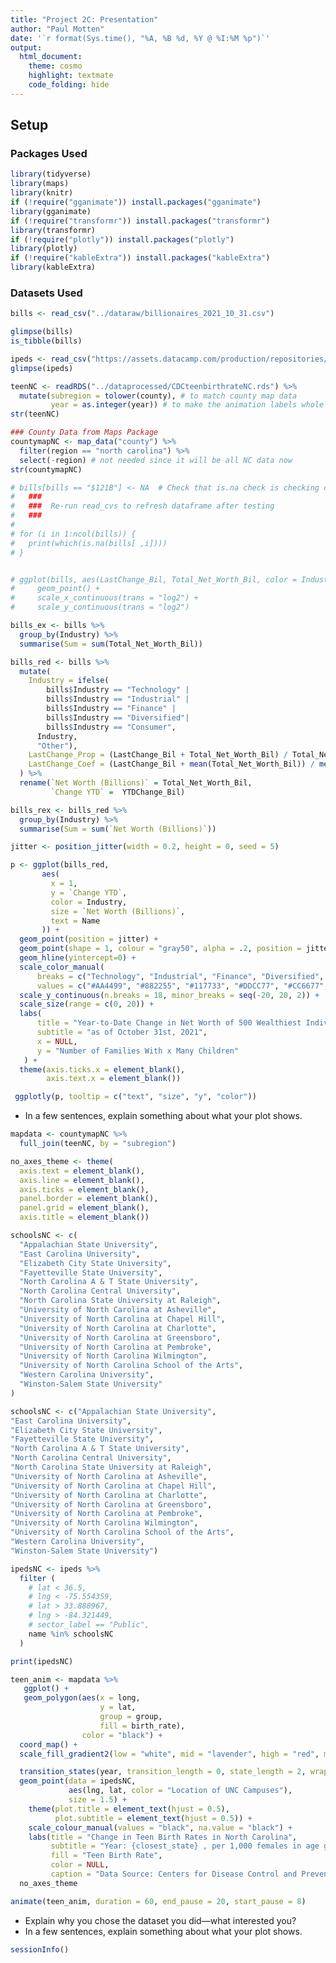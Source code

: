 ```yaml
---
title: "Project 2C: Presentation"
author: "Paul Motten"
date: '`r format(Sys.time(), "%A, %B %d, %Y @ %I:%M %p")`'
output: 
  html_document: 
    theme: cosmo
    highlight: textmate
    code_folding: hide
---
```


## Setup

### Packages Used

```r
library(tidyverse)
library(maps)
library(knitr)
if (!require("gganimate")) install.packages("gganimate")
library(gganimate)
if (!require("transformr")) install.packages("transformr")
library(transformr)
if (!require("plotly")) install.packages("plotly")
library(plotly)
if (!require("kableExtra")) install.packages("kableExtra")
library(kableExtra)
```


### Datasets Used

```r
bills <- read_csv("../dataraw/billionaires_2021_10_31.csv")

glimpse(bills)
is_tibble(bills)

ipeds <- read_csv("https://assets.datacamp.com/production/repositories/1942/datasets/18a000cf70d2fe999c6a6f2b28a7dc9813730e74/ipeds.csv")
glimpse(ipeds)

teenNC <- readRDS("../dataprocessed/CDCteenbirthrateNC.rds") %>% 
  mutate(subregion = tolower(county), # to match county map data
         year = as.integer(year)) # to make the animation labels whole numbers
str(teenNC)

### County Data from Maps Package
countymapNC <- map_data("county") %>% 
  filter(region == "north carolina") %>% 
  select(-region) # not needed since it will be all NC data now
str(countymapNC)

```

```r

# bills[bills == "$121B"] <- NA  # Check that is.na check is checking correctly.  
#   ###
#   ###  Re-run read_cvs to refresh dataframe after testing
#   ###
#
# for (i in 1:ncol(bills)) {
#   print(which(is.na(bills[ ,i])))
# }


# ggplot(bills, aes(LastChange_Bil, Total_Net_Worth_Bil, color = Industry)) +
#     geom_point() +
#     scale_x_continuous(trans = "log2") +
#     scale_y_continuous(trans = "log2") 

bills_ex <- bills %>%
  group_by(Industry) %>%
  summarise(Sum = sum(Total_Net_Worth_Bil))

bills_red <- bills %>%
  mutate(
    Industry = ifelse(
        bills$Industry == "Technology" |
        bills$Industry == "Industrial" |
        bills$Industry == "Finance" |
        bills$Industry == "Diversified"|
        bills$Industry == "Consumer",
      Industry,
      "Other"),
    LastChange_Prop = (LastChange_Bil + Total_Net_Worth_Bil) / Total_Net_Worth_Bil,
    LastChange_Coef = (LastChange_Bil + mean(Total_Net_Worth_Bil)) / mean(Total_Net_Worth_Bil)
  ) %>%
  rename(`Net Worth (Billions)` = Total_Net_Worth_Bil,
         `Change YTD` =  YTDChange_Bil)

bills_rex <- bills_red %>%
  group_by(Industry) %>%
  summarise(Sum = sum(`Net Worth (Billions)`))


```


```r

jitter <- position_jitter(width = 0.2, height = 0, seed = 5)

p <- ggplot(bills_red,
       aes(
         x = 1,
         y = `Change YTD`,
         color = Industry,
         size = `Net Worth (Billions)`,
         text = Name
       )) +
  geom_point(position = jitter) +
  geom_point(shape = 1, colour = "gray50", alpha = .2, position = jitter)+ 
  geom_hline(yintercept=0) +
  scale_color_manual(
      breaks = c("Technology", "Industrial", "Finance", "Diversified", "Consumer", "Other"),
      values = c("#AA4499", "#882255", "#117733", "#DDCC77", "#CC6677", "#88CCEE")) +
  scale_y_continuous(n.breaks = 18, minor_breaks = seq(-20, 20, 2)) +
  scale_size(range = c(0, 20)) +
  labs(
      title = "Year-to-Date Change in Net Worth of 500 Wealthiest Individuals",
      subtitle = "as of October 31st, 2021",
      x = NULL,
      y = "Number of Families With x Many Children"
   ) + 
  theme(axis.ticks.x = element_blank(),
        axis.text.x = element_blank())

 ggplotly(p, tooltip = c("text", "size", "y", "color"))

```


 * In a few sentences, explain something about what your plot shows.


```r
mapdata <- countymapNC %>% 
  full_join(teenNC, by = "subregion")
```


```r
no_axes_theme <- theme(
  axis.text = element_blank(),
  axis.line = element_blank(),
  axis.ticks = element_blank(),
  panel.border = element_blank(),
  panel.grid = element_blank(),
  axis.title = element_blank())
```

```r

schoolsNC <- c(
  "Appalachian State University",
  "East Carolina University",
  "Elizabeth City State University",
  "Fayetteville State University",
  "North Carolina A & T State University",
  "North Carolina Central University",
  "North Carolina State University at Raleigh",
  "University of North Carolina at Asheville",
  "University of North Carolina at Chapel Hill",
  "University of North Carolina at Charlotte",
  "University of North Carolina at Greensboro",
  "University of North Carolina at Pembroke",
  "University of North Carolina Wilmington",
  "University of North Carolina School of the Arts",
  "Western Carolina University",
  "Winston-Salem State University"
)

schoolsNC <- c("Appalachian State University",
"East Carolina University",
"Elizabeth City State University",
"Fayetteville State University",
"North Carolina A & T State University",
"North Carolina Central University",
"North Carolina State University at Raleigh",
"University of North Carolina at Asheville",
"University of North Carolina at Chapel Hill",
"University of North Carolina at Charlotte",
"University of North Carolina at Greensboro",
"University of North Carolina at Pembroke",
"University of North Carolina Wilmington",
"University of North Carolina School of the Arts",
"Western Carolina University",
"Winston-Salem State University")

ipedsNC <- ipeds %>%
  filter (
    # lat < 36.5,
    # lng < -75.554359,
    # lat > 33.888967,
    # lng > -84.321449,
    # sector_label == "Public",
    name %in% schoolsNC
  )

print(ipedsNC)

```



```r

teen_anim <- mapdata %>%
   ggplot() +
   geom_polygon(aes(x = long, 
                    y = lat, 
                    group = group, 
                    fill = birth_rate),
                color = "black") +
  coord_map() +
  scale_fill_gradient2(low = "white", mid = "lavender", high = "red", midpoint = 30) +

  transition_states(year, transition_length = 0, state_length = 2, wrap = TRUE) +           #
  geom_point(data = ipedsNC, 
             aes(lng, lat, color = "Location of UNC Campuses"),
             size = 1.5) +
    theme(plot.title = element_text(hjust = 0.5),
          plot.subtitle = element_text(hjust = 0.5)) +
    scale_colour_manual(values = "black", na.value = "black") +
    labs(title = "Change in Teen Birth Rates in North Carolina",
         subtitle = "Year: {closest_state} , per 1,000 females in age group 15–19 years",     #
         fill = "Teen Birth Rate",
         color = NULL,
         caption = "Data Source: Centers for Disease Control and Prevention") +
  no_axes_theme

animate(teen_anim, duration = 60, end_pause = 20, start_pause = 8)

```


   * Explain why you chose the dataset you did---what interested you?
   * In a few sentences, explain something about what your plot shows.


```r
sessionInfo()
```